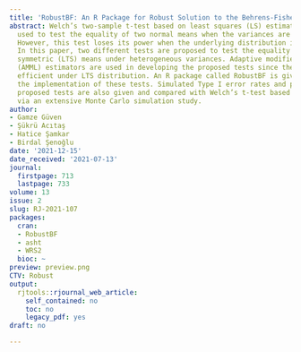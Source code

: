 ```yaml
---
title: 'RobustBF: An R Package for Robust Solution to the Behrens-Fisher Problem'
abstract: Welch’s two-sample t-test based on least squares (LS) estimators is generally
  used to test the equality of two normal means when the variances are not equal.
  However, this test loses its power when the underlying distribution is not normal.
  In this paper, two different tests are proposed to test the equality of two long-tailed
  symmetric (LTS) means under heterogeneous variances. Adaptive modified maximum likelihood
  (AMML) estimators are used in developing the proposed tests since they are highly
  efficient under LTS distribution. An R package called RobustBF is given to show
  the implementation of these tests. Simulated Type I error rates and powers of the
  proposed tests are also given and compared with Welch’s t-test based on LS estimators
  via an extensive Monte Carlo simulation study.
author:
- Gamze Güven
- Şükrü Acıtaş
- Hatice Şamkar
- Birdal Şenoğlu
date: '2021-12-15'
date_received: '2021-07-13'
journal:
  firstpage: 713
  lastpage: 733
volume: 13
issue: 2
slug: RJ-2021-107
packages:
  cran:
  - RobustBF
  - asht
  - WRS2
  bioc: ~
preview: preview.png
CTV: Robust
output:
  rjtools::rjournal_web_article:
    self_contained: no
    toc: no
    legacy_pdf: yes
draft: no

---
```

